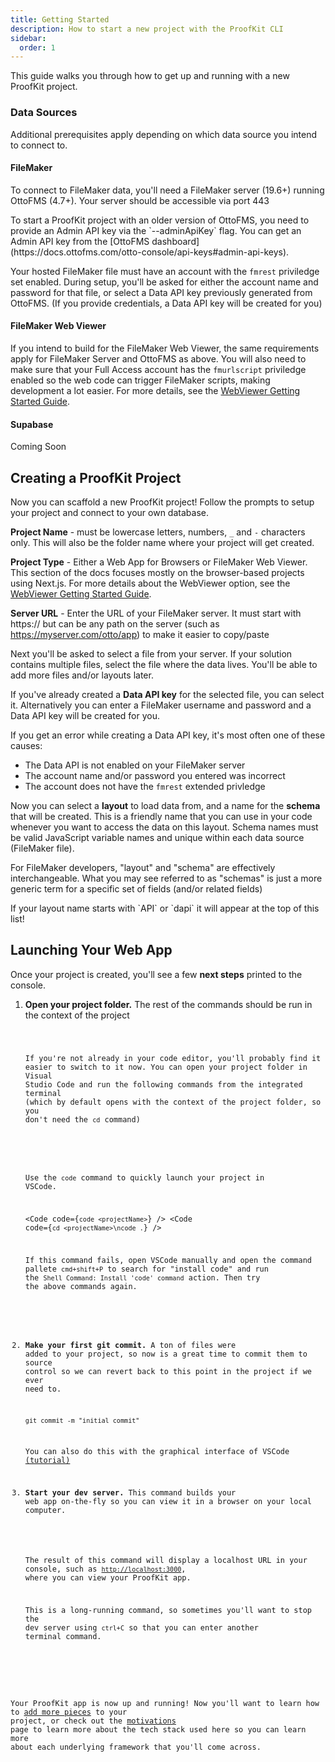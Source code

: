 ```yaml
---
title: Getting Started
description: How to start a new project with the ProofKit CLI
sidebar:
  order: 1
---
```



This guide walks you through how to get up and running with a new ProofKit project.

<Prerequisites />

### Data Sources

Additional prerequisites apply depending on which data source you intend to connect to.

#### FileMaker

To connect to FileMaker data, you'll need a FileMaker server (19.6+) running OttoFMS (4.7+). Your server should be accessible via port 443

<Aside title="For older versions of OttoFMS">
  To start a ProofKit project with an older version of OttoFMS, you need to provide an Admin API key via the `--adminApiKey` flag. You can get an Admin API key from the [OttoFMS dashboard](https://docs.ottofms.com/otto-console/api-keys#admin-api-keys).

  <CliCommand command="@proofgeist/kit init --adminApiKey=<YourAdminApiKey>" type="execute" />
</Aside>

Your hosted FileMaker file must have an account with the `fmrest` priviledge set enabled. During setup, you'll be asked for either the account name and password for that file, or select a Data API key previously generated from OttoFMS. (If you provide credentials, a Data API key will be created for you)

#### FileMaker Web Viewer

If you intend to build for the FileMaker Web Viewer, the same requirements apply for FileMaker Server and OttoFMS as above. You will also need to make sure that your Full Access account has the `fmurlscript` priviledge enabled so the web code can trigger FileMaker scripts, making development a lot easier. For more details, see the [WebViewer Getting Started Guide](/webviewer/getting-started).

#### Supabase

Coming Soon

## Creating a ProofKit Project

Now you can scaffold a new ProofKit project! Follow the prompts to setup your project and connect to your own database.

<InitCommand />

**Project Name** - must be lowercase letters, numbers, `_` and `-` characters only. This will also be the folder name where your project will get created.

**Project Type** - Either a Web App for Browsers or FileMaker Web Viewer. This section of the docs focuses mostly on the browser-based projects using Next.js. For more details about the WebViewer option, see the [WebViewer Getting Started Guide](/webviewer/getting-started).

**Server URL** - Enter the URL of your FileMaker server. It must start with https:// but can be any path on the server (such as https://myserver.com/otto/app) to make it easier to copy/paste

Next you'll be asked to select a file from your server. If your solution contains multiple files, select the file where the data lives. You'll be able to add more files and/or layouts later.

If you've already created a **Data API key** for the selected file, you can select it. Alternatively you can enter a FileMaker username and password and a Data API key will be created for you.

<Aside type="caution" title="Data API Key Troubleshooting">
If you get an error while creating a Data API key, it's most often one of these causes:

- The Data API is not enabled on your FileMaker server
- The account name and/or password you entered was incorrect
- The account does not have the `fmrest` extended privledge

</Aside>

Now you can select a **layout** to load data from, and a name for the **schema** that will be created. This is a friendly name that you can use in your code whenever you want to access the data on this layout. Schema names must be valid JavaScript variable names and unique within each data source (FileMaker file).

For FileMaker developers, "layout" and "schema" are effectively interchangeable. What you may see referred to as "schemas" is just a more generic term for a specific set of fields (and/or related fields)

<Aside type="tip">
  If your layout name starts with `API` or `dapi` it will appear at the top of
  this list!
</Aside>

## Launching Your Web App

Once your project is created, you'll see a few **next steps** printed to the console.

<Steps>

1. **Open your project folder.** The rest of the commands should be run in the context of the project

   <Code code="cd <projectName>" frame="none" />

   If you're not already in your code editor, you'll probably find it easier to switch to it now. You can open your project folder in Visual Studio Code and run the following commands from the integrated terminal (which by default opens with the context of the project folder, so you don't need the `cd` command)

      <Aside type="tip">

   Use the `code` command to quickly launch your project in VSCode.

   <Code code={`code <projectName>`} />
   <Code code={`cd <projectName>\ncode .`} />

   If this command fails, open VSCode manually and open the command pallete `cmd+shift+P` to search for "install code" and run the `Shell Command: Install 'code' command` action. Then try the above commands again.

      </Aside>

2. **Make your first git commit.** A ton of files were added to your project, so now is a great time to commit them to source control so we can revert back to this point in the project if we ever need to.

   `git commit -m "initial commit"`

   You can also do this with the graphical interface of VSCode [(tutorial)](https://code.visualstudio.com/docs/sourcecontrol/overview)

3. **Start your dev server.** This command builds your web app on-the-fly so you can view it in a browser on your local computer.

   <CliCommand command="dev" frame="none" />

   The result of this command will display a localhost URL in your console, such as [`http://localhost:3000`](http://localhost:3000), where you can view your ProofKit app.

   This is a long-running command, so sometimes you'll want to stop the dev server using `ctrl+C` so that you can enter another terminal command.

</Steps>

Your ProofKit app is now up and running! Now you'll want to learn how to [add more pieces](/guides/adding-components) to your project, or check out the [motivations](/guides/motivation) page to learn more about the tech stack used here so you can learn more about each underlying framework that you'll come across.
